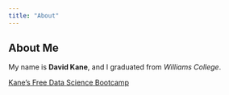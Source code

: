```yaml
---
title: "About"
---
```


## About Me

My name is **David Kane**, and I graduated from *Williams College*.

[Kane's Free Data Science Bootcamp](https://bootcamp.davidkane.info)
